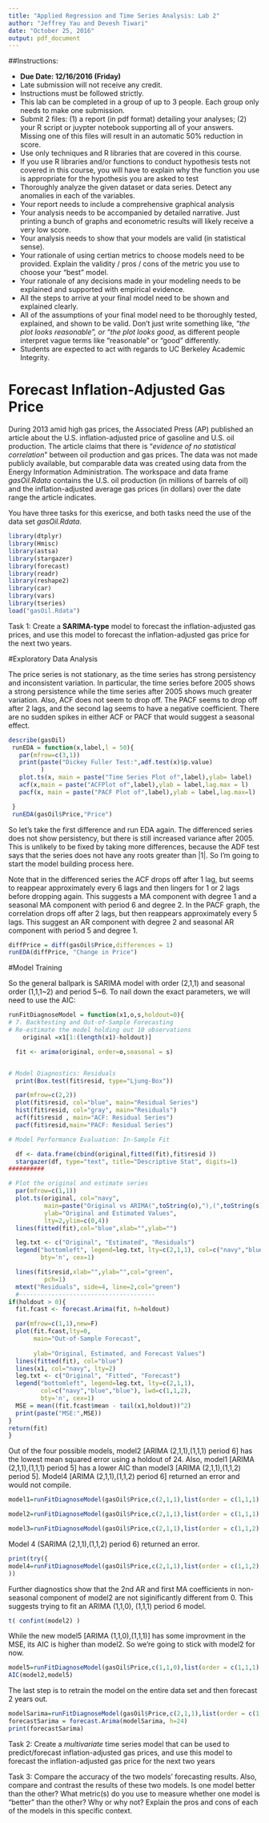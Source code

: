 ```yaml
---
title: "Applied Regression and Time Series Analysis: Lab 2"
author: "Jeffrey Yau and Devesh Tiwari"
date: "October 25, 2016"
output: pdf_document
---
```


##Instructions:

*  **Due Date: 12/16/2016 (Friday)**
*  Late submission will not receive any credit.
*  Instructions must be followed strictly.
*  This lab can be completed in a group of up to 3 people. Each group only needs to make one submission.
*  Submit 2 files: (1) a report (in pdf format) detailing your analyses; (2) your R script or juypter notebook supporting all of your answers. Missing one of this files will result in an automatic 50% reduction in score.
*  Use only techniques and R libraries that are covered in this course.
*  If you use R libraries and/or functions to conduct hypothesis tests not covered in this course, you will have to explain why the function you use is appropriate for the hypothesis you are asked to test
*  Thoroughly analyze the given dataset or data series. Detect any anomalies in each of the variables.
*  Your report needs to include a comprehensive graphical analysis
*  Your analysis needs to be accompanied by detailed narrative. Just printing a bunch of graphs and econometric results will likely receive a very low score.
*  Your analysis needs to show that your models are valid (in statistical sense).
*  Your rationale of using certian metrics to choose models need to be provided. Explain the validity / pros / cons of the metric you use to choose your "best" model.
*  Your rationale of any decisions made in your modeling needs to be explained and supported with empirical evidence.
*  All the steps to arrive at your final model need to be shown and explained clearly.
*  All of the assumptions of your final model need to be thoroughly tested, explained, and shown to be valid. Don't just write something like, *"the plot looks reasonable", or "the plot looks good*, as different people interpret vague terms like "reasonable" or "good" differently.
*  Students are expected to act with regards to UC Berkeley Academic Integrity.


# Forecast Inflation-Adjusted Gas Price
During 2013 amid high gas prices, the Associated Press (AP) published an article about the U.S. inflation-adjusted price of gasoline and U.S. oil production. The article claims that there is "*evidence of no statistical correlation*" between oil production and gas prices. The data was not made publicly available, but comparable data was created using data from the Energy Information Administration. The workspace and data frame *gasOil.Rdata* contains the U.S. oil production (in millions of barrels of oil) and the inflation-adjusted average gas prices (in dollars) over the date range the article indicates.

You have three tasks for this exericse, and both tasks need the use of the data set *gasOil.Rdata*.

```r
library(dtplyr)
library(Hmisc)
library(astsa)
library(stargazer)
library(forecast)
library(readr)
library(reshape2)
library(car)
library(vars)
library(tseries)
load("gasOil.Rdata")
```


Task 1: Create a **SARIMA-type** model to forecast the inflation-adjusted gas prices, and use this model to forecast the inflation-adjusted gas price for the next two years.

#Exploratory Data Analysis

The price series is not stationary, as the time series has strong persistency and inconsistent variation.  In particular, the time series before 2005 shows a strong persistence while the time series after 2005 shows much greater variation.  Also, ACF does not seem to drop off.  The PACF seems to drop off after 2 lags, and the second lag seems to have a negative coefficient.  There are no sudden spikes in either ACF or PACF that would suggest a seasonal effect.


```r
describe(gasOil)
 runEDA = function(x,label,l = 50){
   par(mfrow=c(3,1))
   print(paste("Dickey Fuller Test:",adf.test(x)$p.value)
         )
   plot.ts(x, main = paste("Time Series Plot of",label),ylab= label)
   acf(x,main = paste("ACFPlot of",label),ylab = label,lag.max = l)
   pacf(x, main = paste("PACF Plot of",label),ylab = label,lag.max=l)

 }
 runEDA(gasOil$Price,"Price")


```


So let's take the first difference and run EDA again.  The differenced series does not show persistency, but there is still increased variance after 2005.  This is unlikely to be fixed by taking more differences, because the ADF test says that the series does not have any roots greater than |1|.  So I'm going to start the model building process here.

Note that in the differenced series the ACF drops off after 1 lag, but seems to reappear approximately every 6 lags and then lingers for 1 or 2 lags before dropping again.  This suggests a MA component with degree 1 and a seasonal MA component with period 6 and degree 2.  In the PACF graph, the correlation drops off after 2 lags, but then reappears approximately every 5 lags.  This suggest an AR component with degree 2 and seasonal AR component with period 5 and degree 1.

```r
diffPrice = diff(gasOil$Price,differences = 1)
runEDA(diffPrice, "Change in Price")
```

#Model Training 

So the general ballpark is SARIMA model with order (2,1,1) and seasonal order (1,1,1~2) and period 5~6.  To nail down the exact parameters, we will need to use the AIC:

```r
runFitDiagnoseModel = function(x1,o,s,holdout=0){
# 7. Backtesting and Out-of-Sample Forecasting
# Re-estimate the model holding out 10 observations
    original =x1[1:(length(x1)-holdout)] 

  fit <- arima(original, order=o,seasonal = s)


# Model Diagnostics: Residuals
  print(Box.test(fit$resid, type="Ljung-Box"))

  par(mfrow=c(2,2))
  plot(fit$resid, col="blue", main="Residual Series")
  hist(fit$resid, col="gray", main="Residuals")
  acf(fit$resid , main="ACF: Residual Series")
  pacf(fit$resid,main="PACF: Residual Series")

# Model Performance Evaluation: In-Sample Fit

  df <- data.frame(cbind(original,fitted(fit),fit$resid ))
  stargazer(df, type="text", title="Descriptive Stat", digits=1)
##########

# Plot the original and estimate series 
  par(mfrow=c(1,1))
  plot.ts(original, col="navy", 
          main=paste("Original vs ARIMA(",toString(o),"),(",toString(s), ") with Resdiauls"),
          ylab="Original and Estimated Values",
          lty=2,ylim=c(0,4))
  lines(fitted(fit),col="blue",xlab="",ylab="")

  leg.txt <- c("Original", "Estimated", "Residuals")
  legend("bottomleft", legend=leg.txt, lty=c(2,1,1), col=c("navy","blue","green"),
         bty='n', cex=1)

  lines(fit$resid,xlab="",ylab="",col="green",
          pch=1)
  mtext("Residuals", side=4, line=2,col="green")
  #--------------------------------------
if(holdout > 0){
  fit.fcast <- forecast.Arima(fit, h=holdout)

  par(mfrow=c(1,1),new=F)
  plot(fit.fcast,lty=0,
       main="Out-of-Sample Forecast",
     
       ylab="Original, Estimated, and Forecast Values")
  lines(fitted(fit), col="blue")
  lines(x1, col="navy", lty=2)
  leg.txt <- c("Original", "Fitted", "Forecast")
  legend("bottomleft", legend=leg.txt, lty=c(2,1,1),
         col=c("navy","blue","blue"), lwd=c(1,1,2),
         bty='n', cex=1)
  MSE = mean((fit.fcast$mean - tail(x1,holdout))^2)
  print(paste("MSE:",MSE))
}
return(fit)
}
```


Out of the four possible models, model2 [ARIMA (2,1,1),(1,1,1) period 6] has the lowest mean squared error using a holdout of 24.  Also, model1 [ARIMA (2,1,1),(1,1,1) period 5] has a lower AIC than model3 [ARIMA (2,1,1),(1,1,2) period 5].  Model4 [ARIMA (2,1,1),(1,1,2) period 6] returned an error and would not compile.

```r
model1=runFitDiagnoseModel(gasOil$Price,c(2,1,1),list(order = c(1,1,1), period=5),24)
```
```r
model2=runFitDiagnoseModel(gasOil$Price,c(2,1,1),list(order = c(1,1,1), period=6),24)

```

```r
model3=runFitDiagnoseModel(gasOil$Price,c(2,1,1),list(order = c(1,1,2), period=5),24)

```

Model 4 (SARIMA (2,1,1),(1,1,2) period 6) returned an error.  

```r
print(try({
model4=runFitDiagnoseModel(gasOil$Price,c(2,1,1),list(order = c(1,1,2), period=6),24)},silent=T
))
```

Further diagnostics show that the 2nd AR and first MA coefficients in non-seasonal component of model2 are not siginificantly different from 0.  This suggests trying to fit an ARIMA (1,1,0), (1,1,1) period 6 model.

```r
t( confint(model2) )

```
While the new model5 [ARIMA (1,1,0),(1,1,1)] has some improvment in the MSE, its AIC is higher than model2.  So we're going to stick with model2 for now.

```r
model5=runFitDiagnoseModel(gasOil$Price,c(1,1,0),list(order = c(1,1,1), period=6),24)
AIC(model2,model5)
```

The last step is to retrain the model on the entire data set and then forecast 2 years out.  

```r
modelSarima=runFitDiagnoseModel(gasOil$Price,c(2,1,1),list(order = c(1,1,1), period=6))
forecastSarima = forecast.Arima(modelSarima, h=24)
print(forecastSarima)

```


Task 2: Create a *multivariate* time series model that can be used to predict/forecast inflation-adjusted gas prices, and use this model to forecast the inflation-adjusted gas price for the next two years



Task 3: Compare the accuracy of the two models' forecasting results. Also, compare and contrast the results of these two models. Is one model better than the other? What metric(s) do you use to measure whether one model is "better" than the other? Why or why not? Explain the pros and cons of each of the models in this specific context.


